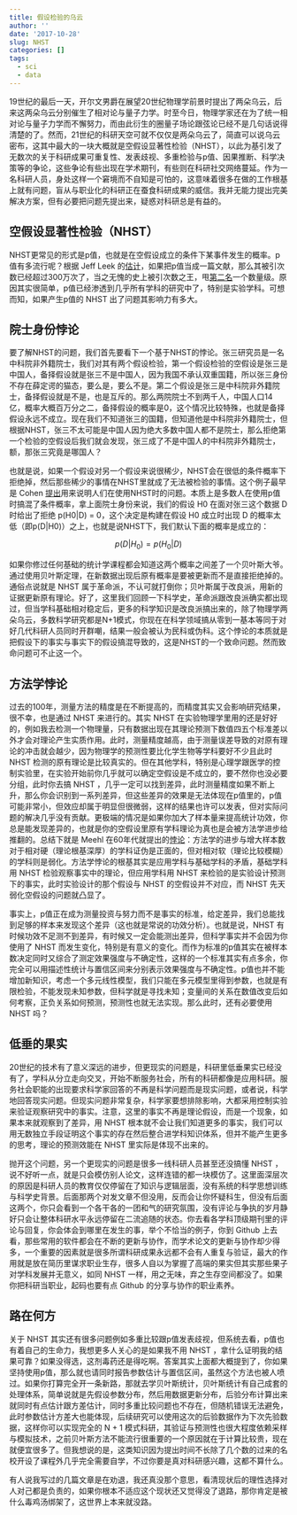 ```yaml
---
title: 假设检验的乌云
author: ''
date: '2017-10-28'
slug: NHST
categories: []
tags:
  - sci
  - data
---
```


19世纪的最后一天，开尔文男爵在展望20世纪物理学前景时提出了两朵乌云，后来这两朵乌云分别催生了相对论与量子力学。时至今日，物理学家还在为了统一相对论与量子力学而不懈努力，而由此衍生的圈量子场论跟弦论已经不是几句话说得清楚的了。然而，21世纪的科研天空可就不仅仅是两朵乌云了，简直可以说乌云密布，这其中最大的一块大概就是空假设显著性检验（NHST），以此为基引发了无数次的关于科研成果可重复性、发表歧视、多重检验与p值、因果推断、科学决策等的争论，这些争论有些出现在学术期刊，有些则在科研社交网络蔓延。作为一名科研人员，身处这样一个窘境而不自知是可怕的，这意味着很多在做的工作根基上就有问题，盲从与职业化的科研正在蚕食科研成果的威信。我并无能力提出完美解决方案，但有必要把问题先提出来，疑惑对科研总是有益的。

## 空假设显著性检验（NHST）

NHST更常见的形式是p值，也就是在空假设成立的条件下某事件发生的概率。p值有多流行呢？根据 Jeff Leek 的[估计](https://docs.google.com/presentation/d/1hzdSDaPPSE9xUYZHhOVfQIRPPdwe0A9SdE7QDsK3bOA/edit#slide=id.g255a5ace66_3_796)，如果把p值当成一篇文献，那么其被引次数已经超过300万次了，当之无愧的史上被引次数之王，甩[第二名](http://www.nature.com/news/the-top-100-papers-1.16224)一个数量级。原因其实很简单，p值已经渗透到几乎所有学科的研究中了，特别是实验学科。可想而知，如果产生p值的 NHST 出了问题其影响力有多大。

## 院士身份悖论

要了解NHST的问题，我们首先要看下一个基于NHST的悖论。张三研究员是一名中科院非外籍院士，我们对其有两个假设检验，第一个假设检验的空假设是张三是中国人，备择假设就是张三不是中国人，因为我国不承认双重国籍，所以张三身份不存在薛定谔的猫态，要么是，要么不是。第二个假设是张三是中科院非外籍院士，备择假设就是不是，也是互斥的。那么两院院士不到两千人，中国人口14亿，概率大概百万分之二，备择假设的概率是0，这个情况比较特殊，也就是备择假设永远不成立。现在我们不知道张三的国籍，但知道他是中科院非外籍院士，但根据NHST，张三不太可能是中国人因为绝大多数中国人都不是院士，那么拒绝第一个检验的空假设后我们就会发现，张三成了不是中国人的中科院非外籍院士，额，那张三究竟是哪国人？

也就是说，如果一个假设对另一个假设来说很稀少，NHST会在很低的条件概率下拒绝掉，然后那些稀少的事情在NHST里就成了无法被检验的事情。这个例子最早是 Cohen [提出](http://ist-socrates.berkeley.edu/~maccoun/PP279_Cohen1.pdf)用来说明人们在使用NHST时的问题。本质上是多数人在使用p值时搞混了条件概率，拿上面院士身份来说，我们的假设 H0 在面对张三这个数据 D 时给出了拒绝 p(H0|D) = 0，这个决定是构建在假设 H0 成立时出现 D 的概率太低（即p(D|H0)）之上，也就是说NHST下，我们默认下面的概率是成立的：

$$
p(D|H_0) = p(H_0|D)
$$

如果你修过任何基础的统计学课程都会知道这两个概率之间差了一个贝叶斯大爷。通过使用贝叶斯定理，在新数据出现后原有概率是要被更新而不是直接拒绝掉的。通俗点说就是 NHST 属于革命派，不认可就打倒你；贝叶斯属于改良派，用新的证据更新原有理论。好了，这里我们回顾一下科学史，革命派跟改良派确实都出现过，但当学科基础相对稳定后，更多的科学知识是改良派搞出来的，除了物理学两朵乌云，多数科学研究都是N+1模式，你现在在科学领域搞从零到一基本等同于对好几代科研人员同时开群嘲，结果一般会被认为民科或伪科。这个悖论的本质就是把假设下的事实与事实下的假设搞混导致的，这是NHST的一个致命问题。然而致命问题可不止这一个。

## 方法学悖论

过去的100年，测量方法的精度是在不断提高的，而精度其实又会影响研究结果，很不幸，也是通过 NHST 来进行的。其实 NHST 在实验物理学里用的还是好好的，例如我去检测一个物理量，只有数据出现在其理论预测下数值四五个标准差以外才会对理论产生实质作用。此时，测量精度越高，由于测量误差导致的对原有理论的冲击就会越少，因为物理学的预测性要比化学生物等学科要好不少且此时 NHST 检测的原有理论是比较真实的。但在其他学科，特别是心理学跟医学的控制实验里，在实验开始前你几乎就可以确定空假设是不成立的，要不然你也没必要分组，此时你去搞 NHST ，几乎一定可以找到差异，此时测量精度如果不断上升，那么你会识别到一系列差异，但这些差异的效果是无法体现在p值里的，p值可能非常小，但效应却属于明显但很微弱，这样的结果也许可以发表，但对实际问题的解决几乎没有贡献。更极端的情况是如果你加大了样本量来提高统计功效，你总是能发现差异的，也就是你的空假设里原有学科理论为真也是会被方法学进步给推翻的。总结下就是 Meehl 在60年代就提出的[悖论](https://philpapers.org/rec/MEETIP)：方法学的进步与增大样本数对于相对硬（理论根基深厚）的学科证伪是正面的，但对相对软（理论比较模糊）的学科则是弱化。方法学悖论的根基其实是应用学科与基础学科的矛盾，基础学科用 NHST 检验观察事实中的理论，但应用学科用 NHST 来检验的是实验设计预测下的事实，此时实验设计的那个假设与 NHST 的空假设并不对应，而 NHST 先天弱化空假设的问题就凸显了。

事实上，p值正在成为测量投资与努力而不是事实的标准，给定差异，我们总能找到足够的样本来发现这个差异（这也就是常说的功效分析）。也就是说，NHST 有时候功效不足测不到差异，有时候又一定会能测出差异，但科学事实并不会因为你使用了 NHST 而发生变化，特别是有意义的变化。而作为标准的p值其实在被样本数决定同时又综合了测定效果强度与不确定性，这样的一个标准其实有点多余，你完全可以用描述性统计与置信区间来分别表示效果强度与不确定性。p值也并不能增加新知识，考虑一个多元线性模型，我们只能在多元模型里得到参数，也就是有限检验，不能发现未知参数，但科学就是寻找未知；变量间的关系在数值改变后如何考察，正负关系如何预测，预测性也就无法实现。那么此时，还有必要使用 NHST 吗？

## 低垂的果实

20世纪的技术有了意义深远的进步，但更现实的问题是，科研里低垂果实已经没有了，学科从分立走向交叉，开始不断服务社会，所有的科研都像是应用科研。服务社会职能的出现要求科学家回答的不再是科学问题而是现实问题，或者说，科学地回答现实问题。但现实问题非常复杂，科学家要想排除影响，大都采用控制实验来验证观察研究中的事实。注意，这里的事实不再是理论假设，而是一个现象，如果本来就观察到了差异，用 NHST 根本就不会让我们知道更多的事实，我们可以用无数独立手段证明这个事实的存在然后整合进学科知识体系，但并不能产生更多的思考，理论的预测效能在 NHST 里实际是体现不出来的。

抛开这个问题，另一个更现实的问题是很多一线科研人员甚至还没搞懂 NHST ，说不好听一点，就是只会模仿别人论文，这样连错的都一块模仿了。这里面深层次的原因是科研人员的教育仅仅停留在了知识与逻辑层面，没有系统的科学思想训练与科学史背景。后面那两个对发文章不但没用，反而会让你怀疑科生，但没有后面这两个，你只会看到一个各干各的一团和气的研究氛围，没有评论与争执的岁月静好只会让整体科研水平永远停留在二流追随的状态。你去看各学科顶级期刊里的评论与回复，你会体会到哪里在发生的事，举个不恰当的例子，你到 Github 上去看，那些常用的软件都会在不断的更新与协作，而学术论文的更新与协作却少得多，一个重要的因素就是很多所谓科研成果永远都不会有人重复与验证，最大的作用就是放在简历里谋求职业生存，很多人自以为掌握了高端的果实但其实那些果子对学科发展并无意义，如同 NHST 一样，用之无味，弃之生存空间都没了。如果你把科研当职业，起码也要有点 Github 的分享与协作的职业素养。

## 路在何方

关于 NHST 其实还有很多问题例如多重比较跟p值发表歧视，但系统去看，p值也有着自己的生命力，我想更多人关心的是如果我不用 NHST ，拿什么证明我的结果可靠？如果没得选，这剂毒药还是得吃啊。答案其实上面都大概提到了，你如果坚持使用p值，那么就也请同时报告参数估计与置信区间，虽然这个方法也被人喷过。如果你打算完全开一条新路，那就去学贝叶斯统计，贝叶斯统计有自己成套的处理体系，简单说就是先假设参数分布，然后用数据更新分布，后验分布计算出来就同时有点估计跟方差估计，同时多重比较问题也不存在，但随机错误无法避免，此时参数估计方差大也能体现，后续研究可以使用这次的后验数据作为下次先验数据，这样你可以实现完全的 N + 1 模式科研，其验证与预测性也很大程度依赖采样与模拟技术，之前贝叶斯方法不能流行很重要的一个原因就在于计算比较贵，现在就便宜很多了。但我想说的是，这类知识因为提出时间不长除了几个数的过来的名校开设了课程外几乎完全需要自学，不过你要是真对科研感兴趣，这都不算什么。

有人说我写过的几篇文章是在劝退，我还真没那个意思，看清现状后的理性选择对人对己都是负责的，如果你根本不适应这个现状还又觉得没了退路，那你肯定是被什么毒鸡汤绑架了，这世界上本来就没路。